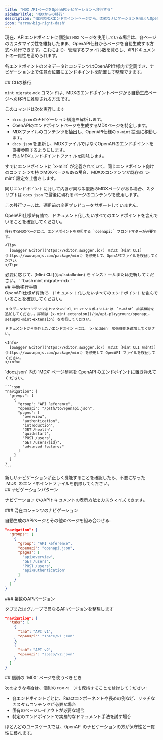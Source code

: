 ```yaml
---
title: "MDX APIページをOpenAPIナビゲーションへ移行する"
sidebarTitle: "MDXからの移行"
description: "個別のMDXエンドポイントページから、柔軟なナビゲーションを備えたOpenAPIの自動生成へ移行"
icon: "arrow-big-right-dash"
---
```


現在、APIエンドポイントに個別の `MDX` ページを使用している場合は、各ページのカスタマイズ性を維持したまま、OpenAPI仕様からページを自動生成する方式へ移行できます。これにより、管理するファイル数を減らし、APIドキュメントの一貫性を高められます。

各エンドポイントのメタデータとコンテンツはOpenAPI仕様内で定義でき、ナビゲーション上で任意の位置にエンドポイントを配置して整理できます。

<div id="cli-migration">
  ## CLIの移行
</div>

`mint migrate-mdx` コマンドは、MDXのエンドポイントページから自動生成ページへの移行に推奨される方法です。

このコマンドは次を実行します:

* `docs.json` のナビゲーション構造を解析します。
* OpenAPIのエンドポイントページを生成するMDXページを特定します。
* MDXファイルのコンテンツを抽出し、OpenAPI仕様の `x-mint` 拡張に移動します。
* `docs.json` を更新し、MDXファイルではなくOpenAPIのエンドポイントを直接参照するようにします。
* 元のMDXエンドポイントファイルを削除します。

<Info>
  すでにエンドポイントに `x-mint` が定義されていて、同じエンドポイント向けのコンテンツを持つMDXページもある場合、MDXのコンテンツが既存の `x-mint` 設定を上書きします。

  同じエンドポイントに対して内容が異なる複数のMDXページがある場合、スクリプトは `docs.json` で最後に現れるページのコンテンツを使用します。

  この移行ツールは、適用前の変更プレビューをサポートしていません。
</Info>

<Steps>
  <Step title="OpenAPI仕様を準備する">
    OpenAPI仕様が有効で、ドキュメント化したいすべてのエンドポイントを含んでいることを確認してください。

    移行するMDXページには、エンドポイントを参照する `openapi:` フロントマターが必要です。

    <Tip>
      [Swagger Editor](https://editor.swagger.io/) または [Mint CLI](https://www.npmjs.com/package/mint) を使用して、OpenAPIファイルを検証してください。
    </Tip>
  </Step>

  <Step title="Mint CLIをインストールする">
    必要に応じて、[Mint CLI](/ja/installation) をインストールまたは更新してください。
  </Step>

  <Step title="移行コマンドを実行する">
    ```bash
    mint migrate-mdx
    ```
  </Step>
</Steps>

<div id="manual-migration-steps">
  ## 手動移行手順
</div>

<Steps>
  <Step title="OpenAPI仕様を準備します。">
    OpenAPI仕様が有効で、ドキュメント化したいすべてのエンドポイントを含んでいることを確認してください。

    メタデータやコンテンツをカスタマイズしたいエンドポイントには、`x-mint` 拡張機能を追加してください。詳細は [x-mint extension](/ja/api-playground/openapi-setup#x-mint-extension) を参照してください。

    ドキュメントから除外したいエンドポイントには、`x-hidden` 拡張機能を追加してください。

    <Info>
      [Swagger Editor](https://editor.swagger.io/) または [Mint CLI（mint）](https://www.npmjs.com/package/mint) を使用して OpenAPI ファイルを検証してください。
    </Info>
  </Step>

  <Step title="ナビゲーション構造を更新します。">
    `docs.json` 内の `MDX` ページ参照を OpenAPI のエンドポイントに置き換えてください。

    ```json
    "navigation": {
      "groups": [
        {
          "group": "API Reference",
          "openapi": "/path/to/openapi.json",
          "pages": [
            "overview",
            "authentication",
            "introduction",
            "GET /health",
            "quickstart", 
            "POST /users",
            "GET /users/{id}",
            "advanced-features"
          ]
        }
      ]
    }
    ```
  </Step>

  <Step title="古い MDX ファイルを削除します。">
    新しいナビゲーションが正しく機能することを確認したら、不要になった `MDX` のエンドポイントファイルを削除してください。
  </Step>
</Steps>

<div id="navigation-patterns">
  ## ナビゲーションパターン
</div>

ナビゲーションでのAPIドキュメントの表示方法をカスタマイズできます。

<div id="mixed-content-navigation">
  ### 混在コンテンツのナビゲーション
</div>

自動生成のAPIページとその他のページを組み合わせる:

```json
"navigation": {
  "groups": [
    {
      "group": "API Reference",
      "openapi": "openapi.json",
      "pages": [
        "api/overview",
        "GET /users",
        "POST /users", 
        "api/authentication"
      ]
    }
  ]
}
```

<div id="multiple-api-versions">
  ### 複数のAPIバージョン
</div>

タブまたはグループで異なるAPIバージョンを整理します:

```json
"navigation": {
  "tabs": [
    {
      "tab": "API v1",
      "openapi": "specs/v1.json"
    },
    {
      "tab": "API v2", 
      "openapi": "specs/v2.json"
    }
  ]
}
```

<div id="when-to-use-individual-mdx-pages">
  ## 個別の `MDX` ページを使うべきとき
</div>

次のような場合は、個別の `MDX` ページを保持することを検討してください:

* 各エンドポイントごとに、Reactコンポーネントや長めの例など、リッチなカスタムコンテンツが必要な場合
* 固有のページレイアウトが必要な場合
* 特定のエンドポイントで実験的なドキュメント手法を試す場合

ほとんどのユースケースでは、OpenAPI のナビゲーションの方が保守性と一貫性に優れます。